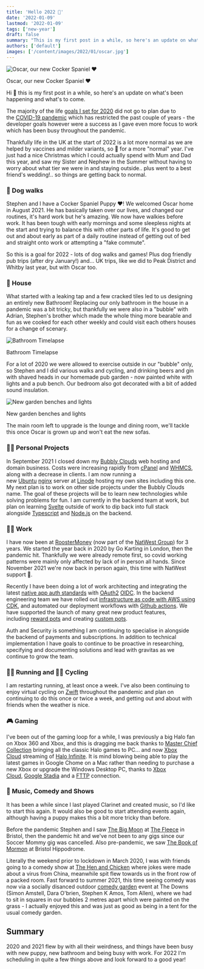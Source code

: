 ```yaml
---
title: 'Hello 2022 👋'
date: '2022-01-09'
lastmod: '2022-01-09'
tags: ['new-year']
draft: false
summary: "This is my first post in a while, so here's an update on what's been happening and what's to come."
authors: ['default']
images: ['/content/images/2022/01/oscar.jpg']
---
```


![Oscar, our new Cocker Spaniel ❤️](/content/images/2022/01/oscar.jpg)
<figcaption>Oscar, our new Cocker Spaniel ❤️</figcaption>

Hi 👋 this is my first post in a while, so here's an update on what's been happening and what's to come.

The majority of the life [goals I set for 2020](/2020/01/22/goals-for-2020-and-2019-retrospect/) did not go to plan due to the [COVID-19 pandemic](https://en.wikipedia.org/wiki/COVID-19_pandemic) which has restricted the past couple of years - the developer goals however were a success as I gave even more focus to work which has been busy throughout the pandemic.

Thankfully life in the UK at the start of 2022 is a lot more normal as we are helped by vaccines and milder variants, so 🤞 for a more "normal" year. I've just had a nice Christmas which I could actually spend with Mum and Dad this year, and saw my Sister and Nephew in the Summer without having to worry about what tier we were in and staying outside.. plus went to a best friend's wedding!.. so things are getting back to normal.

### 🐶 Dog walks

Stephen and I have a Cocker Spaniel Puppy ❤️! We welcomed Oscar home in August 2021. He has basically taken over our lives, and changed our routines, it's hard work but he's amazing. We now have walkies before work. It has been tough with early mornings and some sleepless nights at the start and trying to balance this with other parts of life. It's good to get out and about early as part of a daily routine instead of getting out of bed and straight onto work or attempting a "fake commute".

So this is a goal for 2022 - lots of dog walks and games! Plus dog friendly pub trips (after dry January!) and... UK trips, like we did to Peak District and Whitby last year, but with Oscar too.

### 🏡 House

What started with a leaking tap and a few cracked tiles led to us designing an entirely new Bathroom! Replacing our only bathroom in the house in a pandemic was a bit tricky, but thankfully we were also in a "bubble" with Adrian, Stephen's brother which made the whole thing more bearable and fun as we cooked for each other weekly and could visit each others houses for a change of scenary.

![Bathroom Timelapse](/content/images/2022/01/bathroom.gif)
<figcaption>Bathroom Timelapse</figcaption>

For a lot of 2020 we were allowed to exercise outside in our "bubble" only, so Stephen and I did various walks and cycling, and drinking beers and gin with shaved heads in our homemade pub garden - now painted white with lights and a pub bench. Our bedroom also got decorated with a bit of added sound insulation.

![New garden benches and lights](/content/images/2022/01/garden.jpg)
<figcaption>New garden benches and lights</figcaption>

The main room left to upgrade is the lounge and dining room, we'll tackle this once Oscar is grown up and won't eat the new sofas.

### 👨‍💻 Personal Projects

In September 2021 I closed down my [Bubbly Clouds](https://bubblyclouds.com/) web hosting and domain business. Costs were increasing rapidly from [cPanel](https://cpanel.net/) and [WHMCS](https://www.whmcs.com/), along with a decrease in clients. I am now running a new [Ubuntu](https://ubuntu.com/) [nginx](https://www.nginx.com/) server at [Linode](https://www.linode.com/) hosting my own sites including this one. My next plan is to work on other side projects under the Bubbly Clouds name. The goal of these projects will be to learn new technologies while solving problems for fun. I am currently in the backend team at work, but plan on learning [Svelte](https://svelte.dev/) outside of work to dip back into full stack alongside [Typescript](https://www.typescriptlang.org/) and [Node.js](https://nodejs.org/en/) on the backend.

### 👨‍💻 Work

I have now been at [RoosterMoney](https://roostermoney.com/) (now part of the [NatWest Group](https://www.natwestgroup.com/news/2021/10/natwest-picks-up-kids-banking-fintech-roostermoney.html)) for 3 years. We started the year back in 2020 by Go Karting in London, then the pandemic hit. Thankfully we were already remote first, so covid working patterns were mainly only affected by lack of in person all hands. Since November 2021 we're now back in person again, this time with NatWest support 🚀.

Recently I have been doing a lot of work architecting and integrating the latest [native app auth standards](https://datatracker.ietf.org/doc/html/rfc8252) with [OAuth2](https://oauth.net/2/) [OIDC](https://openid.net/connect/). In the backend engineering team we have rolled out [infrastructure as code with AWS using CDK](https://aws.amazon.com/cdk/), and automated our deployment workflows with [Github actions](https://github.com/features/actions). We have supported the launch of many great new product features, including [reward pots](https://roostermoney.com/gb/do-more-with-your-pots/) and creating [custom pots](https://roostermoney.com/gb/build-your-own-saving-pots/).

Auth and Security is something I am continuing to specialise in alongside the backend of payments and subscriptions. In addition to technical implementation I have goals to continue to be proactive in researching, specifying and documenting solutions and lead with gravitas as we continue to grow the team.

### 🏃‍♂️ Running and 🚴‍♂️ Cycling

I am restarting running, at least once a week. I've also been continuing to enjoy virtual cycling on [Zwift](https://www.zwift.com/) throughout the pandemic and plan on continuing to do this once or twice a week, and getting out and about with friends when the weather is nice.

### 🎮 Gaming

I've been out of the gaming loop for a while, I was previously a big Halo fan on Xbox 360 and Xbox, and this is dragging me back thanks to [Master Chief Collection](https://www.xbox.com/en-GB/games/halo-the-master-chief-collection) bringing all the classic Halo games to PC... and now [Xbox Cloud](https://www.xbox.com/en-GB/play) streaming of [Halo Infinite](https://www.xbox.com/en-GB/games/halo-infinite). It is mind blowing being able to play the latest games in Google Chome on a Mac rather than needing to purchase a new Xbox or upgrade the Windows Desktop PC, thanks to [Xbox Cloud](https://www.xbox.com/en-GB/play), [Google Stadia](https://stadia.google.com/) and a [FTTP](https://www.openreach.com/fibre-broadband/fttp-providers) connection.

### 🎼 Music, Comedy and Shows

It has been a while since I last played Clarinet and created music, so I'd like to start this again. It would also be good to start attending events again, although having a puppy makes this a bit more tricky than before.

Before the pandemic Stephen and I saw [The Big Moon](https://www.thebigmoon.co.uk/) at [The Fleece](https://thefleece.co.uk/) in Bristol, then the pandemic hit and we've not been to any gigs since our Soccer Mommy gig was cancelled. Also pre-pandemic, we saw [The Book of Mormon](https://thebookofmormonmusical.com/) at Bristol Hippodrome.

Literally the weekend prior to lockdown in March 2020, I was with friends going to a comedy show at [The Hen and Chicken](https://www.henandchicken.com/) where jokes were made about a virus from China, meanwhile spit flew towards us in the front row of a packed room. Fast forward to summer 2021, this time seeing comedy was now via a socially disanced outdoor [comedy garden](https://www.bristolcomedygarden.co.uk/) event at The Downs (Simon Amstell, Dara O'brien, Stephen K Amos, Tom Allen), where we had to sit in squares in our bubbles 2 metres apart which were painted on the grass - I actually enjoyed this and was just as good as being in a tent for the usual comedy garden.

Summary
-------

2020 and 2021 flew by with all their weirdness, and things have been busy with new puppy, new bathroom and being busy with work. For 2022 I'm scheduling in quite a few things above and look forward to a good year!